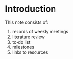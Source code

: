 # Introduction

This note consists of:

1. records of weekly meetings
2. literature review
3. to-do list
4. milestones
5. links to resources
